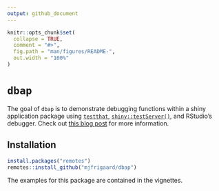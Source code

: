 ```yaml
---
output: github_document
---
```


<!-- README.md is generated from README.Rmd. Please edit that file -->

```r
knitr::opts_chunk$set(
  collapse = TRUE,
  comment = "#>",
  fig.path = "man/figures/README-",
  out.width = "100%"
)
```

# `dbap`

<!-- badges: start -->

<!-- badges: end -->

The goal of `dbap` is to demonstrate debugging functions within a shiny application package using [`testthat`](https://testthat.r-lib.org/), [`shiny::testServer()`](https://search.r-project.org/CRAN/refmans/shiny/html/testServer.html), and RStudio's debugger. Check out [this blog post](https://mjfrigaard.github.io/posts/debugging/) for more information. 

## Installation

``` r
install.packages("remotes")
remotes::install_github("mjfrigaard/dbap")
```

The examples for this package are contained in the vignettes.
